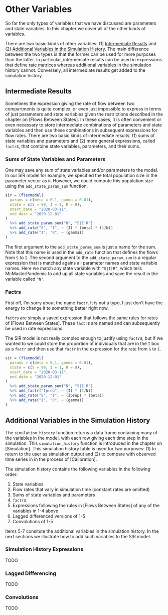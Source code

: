 # Other Variables

So far the only types of variables that we have discussed are parameters and state variables. In this chapter we cover all of the other kinds of variables.

There are two basic kinds of other variables: (1) [Intermediate Results] and (2) [Additional Variables in the Simulation History]. The main difference between the two types is that the former can be used for more purposes than the latter. In particular, intermediate results can be used in expressions that define rate matrices whereas additional variables in the simulation history cannot. Conversely, all intermediate results get added to the simulation history.

## Intermediate Results

Sometimes the expression giving the rate of flow between two compartments is quite complex, or even just impossible to express in terms of just parameters and state variables given the restrictions described in the chapter on [Flows Between States]. In these cases, it is often convenient or even necessary to store intermediate combinations of parameters and state variables and then use these combinations in subsequent expressions for flow rates.  There are two basic kinds of intermediate results: (1) sums of state variables and parameters and (2) more general expressions, called `factr`s, that combine state variables, parameters, and their sums.

### Sums of State Variables and Parameters

One may save any sum of state variables and/or parameters to the model. In our SIR model for example, we specified the total population size in the parameter vector as `N`. However, we could compute this population size using the `add_state_param_sum` function.
```r
sir = (flexmodel(
  params = c(beta = 0.1, gamma = 0.01),
  state = c(S = 99, I = 1, R = 0),
  start_date = "2020-03-11",
  end_date = "2020-12-01"
)
  %>% add_state_param_sum("N", "S|I|R")
  %>% add_rate("S", "I", ~ (I) * (beta) * (1/N))
  %>% add_rate("I", "R", ~ (gamma))
)
```

The first argument to the `add_state_param_sum` is just a name for the sum. Note that this name is used in the `add_rate` function that defines the flows from `S` to `I`. The second argument to the `add_state_param_sum` is a regular expression that is matched agains all parameter names and state variable names. Here we match any state variable with `"S|I|R"`, which tells McMasterPandemic to add up all state variables and save the result in the variable called `"N"`.


### Factrs

First off, I'm sorry about the name `factr`. It is not a typo, I just don't have the energy to change it to something better right now.

`factr`s are simply a saved expression that follows the same rules for rates of [Flows Between States]. These `factr`s are named and can subsequently be used in rate expressions.

The SIR model is not really complex enough to justify using `factr`s, but if we wanted to we could store the proportion of individuals that are in the `I` box as a `factr` and then use that `factr` in the expression for the rate from `S` to `I`.
```r
sir = (flexmodel(
  params = c(beta = 0.1, gamma = 0.01),
  state = c(S = 99, I = 1, R = 0),
  start_date = "2020-03-11",
  end_date = "2020-12-01"
)
  %>% add_state_param_sum("N", "S|I|R")
  %>% add_factr("Iprop", ~ (I) * (1/N))
  %>% add_rate("S", "I", ~ (Iprop) * (beta))
  %>% add_rate("I", "R", ~ (gamma))
)
```

## Additional Variables in the Simulation History

The `simulation_history` function returns a data frame containing many of the variables in the model, with each row giving each time step in the simulation. This `simulation_history` function is introduced in the chapter on [Simulation]. This simulation history table is used for two purposes: (1) to return to the user as simulation output and (2) to compare with observed time series in in the process of [Calibration].

The simulation history contains the following variables in the following order:

1. State variables
2. Flow rates that vary in simulation time (constant rates are omitted)
3. Sums of state variables and parameters
4. `factr`s
5. Expressions following the rules in [Flows Between States] of any of the variables in 1-4 above
6. Lagged differenced versions of 1-5
7. Convolutions of 1-5

Items 5-7 consitute the additional variables in the simulation history. In the next sections we illustrate how to add such variables to the SIR model.

### Simulation History Expressions

TODO

### Lagged Differencing

TODO

### Convolutions

TODO
